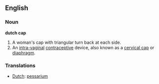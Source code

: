 ==English==
===Noun===
'''dutch cap'''
#A woman's cap with triangular turn back at each side.
#An [[intra-vaginal]] [[contraceptive]] device, also known as a [[cervical cap]] or [[diaphragm]].

===Translations===
*[[Dutch]]: [[pessarium]]